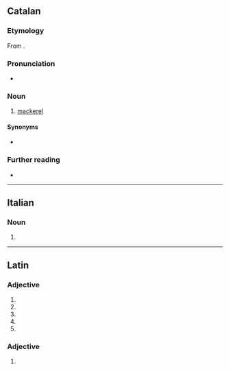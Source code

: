 ==Catalan==

===Etymology===
From {{bor|ca|es|caballa}}.

===Pronunciation===
* {{ca-IPA}}

===Noun===
{{ca-noun|f}}

# [[mackerel]]

====Synonyms====
* {{l|ca|verat}}

===Further reading===
* {{R:IEC2}}

{{topics|ca|Fish}}

----

==Italian==

===Noun===
{{it-noun|f}}

# {{female equivalent of|it|cavallo|gloss=male horse}}

{{topics|it|Female animals|Horses}}

----

==Latin==

===Adjective===
{{la-adj-form|cavalla}}

# {{inflection of|la|cavallus||nom|f|s}}
# {{inflection of|la|cavallus||nom|n|p}}
# {{inflection of|la|cavallus||acc|n|p}}
# {{inflection of|la|cavallus||voc|f|s}}
# {{inflection of|la|cavallus||voc|n|p}}

===Adjective===
{{la-adj-form|cavallā}}

# {{inflection of|la|cavallus||abl|f|s}}